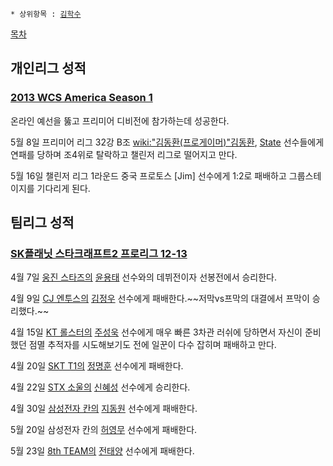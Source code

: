  * 상위항목 : [[김학수]]

[[목차]]

== 개인리그 성적 ==
=== [[2013 WCS America Season 1]] ===
온라인 예선을 뚫고 프리미어 디비전에 참가하는데 성공한다.

5월 8일 프리미어 리그 32강 B조 [[wiki:"김동환(프로게이머)"김동환]], [[State]] 선수들에게 연패를 당하며 조4위로 탈락하고 챌린저 리그로 떨어지고 만다.

5월 16일 챌린저 리그 1라운드 중국 프로토스 [Jim] 선수에게 1:2로 패배하고 그룹스테이지를 기다리게 된다.
== 팀리그 성적 ==
=== [[SK플래닛 스타크래프트2 프로리그 12-13]] ===
4월 7일 [[웅진 스타즈]]의 [[윤용태]] 선수와의 데뷔전이자 선봉전에서 승리한다.

4월 9일 [[CJ 엔투스]]의 [[김정우]] 선수에게 패배한다.~~저막vs프막의 대결에서 프막이 승리했다.~~

4월 15일 [[KT 롤스터]]의 [[주성욱]] 선수에게 매우 빠른 3차관 러쉬에 당하면서 자신이 준비했던 점멸 추적자를 시도해보기도 전에 일꾼이 다수 잡히며 패배하고 만다.

4월 20일 [[SKT T1]]의 [[정명훈]] 선수에게 패배한다.

4월 22일 [[STX 소울]]의 [[신혜성]] 선수에게 승리한다.

4월 30일 [[삼성전자 칸]]의 [[지동원]] 선수에게 패배한다.

5월 20일 삼성전자 칸의 [[허영무]] 선수에게 패배한다.

5월 23일 [[8th TEAM]]의 [[전태양]] 선수에게 패배한다.

